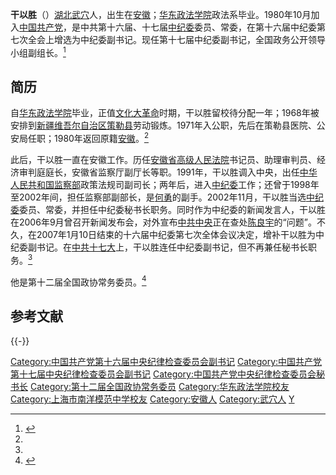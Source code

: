 {{Infobox_Person
| name =干以胜
|image=
|box_width=170px
|occupation= 政治人物
| period = 20世紀
|birth_name=
| other_names =
| Sex =男
|birth_date=1945年8月
|birth_place= {{ROC}}[[安徽省_(中華民國)|安徽省]]
|death_date=
|death_place=
| nationality ={{PRC}}
| residence =
| party ={{CPC}}
| religion =
| spouse = 
| relatives =
|education= [[华东政法大学|华东政法学院]]政法系
| past =劳动锻炼<br>策勒县医院員工<br>公安局員工<br>[[安徽省高级人民法院|安徽省高级人民法院]]书记员<br>助理审判员<br>经济审判庭长<br>安徽省监察厅副厅长<br>[[监察部|监察部]]政策法规司副司长<br>监察部副部长<br>中纪委委员、常委<br>中纪委秘书长<br>中纪委副书记
| work = 
| award = 
}}
'''干以胜'''（{{bd|1945年|8月||catIdx=G干}}）[[湖北省|湖北]][[武穴市|武穴]]人，出生在[[安徽省|安徽]]；[[华东政法学院|华东政法学院]]政法系毕业。1980年10月加入[[中国共产党|中国共产党]]，是中共第十六届、十七届[[中国共产党中央纪律检查委员会|中纪委]]委员、常委，在第十六届中纪委第七次全会上增选为中纪委副书记。现任第十七届中纪委副书记，全国政务公开领导小组副组长。<ref name="xhw">{{Cite web|title=中共中央纪律检查委员会副书记干以胜，新华网，2009-03-18|url=http://news.xinhuanet.com/lianzheng/2009-03/18/content_11029847.htm|accessdate=2010-09-28|archiveurl=https://web.archive.org/web/20091126035521/http://news.xinhuanet.com/lianzheng/2009-03/18/content_11029847.htm|archivedate=2009-11-26|dead-url=no}}</ref>

== 简历 ==
自[[华东政法学院|华东政法学院]]毕业，正值[[文化大革命|文化大革命]]时期，干以胜留校待分配一年；1968年被安排到[[新疆维吾尔自治区|新疆维吾尔自治区]][[策勒县|策勒县]]劳动锻炼。1971年入公职，先后在策勒县医院、公安局任职；1980年返回原籍[[安徽省|安徽]]。<ref name="xhw" />

此后，干以胜一直在安徽工作。历任[[安徽省高级人民法院|安徽省高级人民法院]]书记员、助理审判员、经济审判庭庭长，安徽省监察厅副厅长等职。1991年，干以胜调入中央，出任[[中华人民共和国监察部|中华人民共和国监察部]]政策法规司副司长；两年后，进入[[中国共产党中央纪律检查委员会|中纪委]]工作；还曾于1998年至2002年间，担任监察部副部长，是[[何勇_(1940年)|何勇]]的副手。2002年11月，干以胜当选[[中纪委|中纪委]]委员、常委，并担任中纪委秘书长职务。同时作为中纪委的新闻发言人，干以胜在2006年9月曾召开新闻发布会，对外宣布[[中国共产党中央委员会|中共中央]]正在查处[[陈良宇|陈良宇]]的“问题”。不久，在2007年1月10日结束的十六届中纪委第七次全体会议决定，增补干以胜为中纪委副书记。在[[中国共产党第十七次全国代表大会|中共十七大]]上，干以胜连任中纪委副书记，但不再兼任秘书长职务。<ref name="xhw" />

他是第十二届全国政协常务委员。<ref>{{Cite web|title=中国人民政治协商会议第十二届全国委员会主席、副主席、秘书长、常务委员名单|url=http://news.xinhuanet.com/2013lh/2013-03/11/c_114985050.htm|accessdate=2013-03-13|date=2013-03-11|publisher=新华网|archiveurl=https://web.archive.org/web/20130313192143/http://news.xinhuanet.com/2013lh/2013-03/11/c_114985050.htm|archivedate=2013-03-13|dead-url=no}}</ref>

== 参考文献 ==
{{Reflist}}

{{-}}
{{start box}}
{{s-ppo|{{CPC}}}}
{{s-before|[[吴定富|吴定富]]}}
{{s-title|[[中国共产党中央纪律检查委员会|中国共产党中央纪律检查委员会]]秘书长|2002年11月—2007年9月}}
{{s-after|[[张毅_(1950年)|张 毅]]}}
{{end box}}

{{DEFAULTSORT:Gan干以胜}}
[[Category:中国共产党第十六届中央纪律检查委员会副书记|Category:中国共产党第十六届中央纪律检查委员会副书记]]
[[Category:中国共产党第十七届中央纪律检查委员会副书记|Category:中国共产党第十七届中央纪律检查委员会副书记]]
[[Category:中国共产党中央纪律检查委员会秘书长|Category:中国共产党中央纪律检查委员会秘书长]]
[[Category:第十二届全国政协常务委员|Category:第十二届全国政协常务委员]]
[[Category:华东政法学院校友|Category:华东政法学院校友]]
[[Category:上海市南洋模范中学校友|Category:上海市南洋模范中学校友]]
[[Category:安徽人|Category:安徽人]]
[[Category:武穴人|Category:武穴人]]
[[Category:干姓|Y]]
